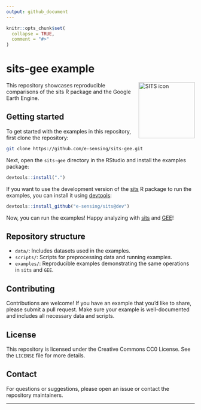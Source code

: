 ```yaml
---
output: github_document
---
```


```r
knitr::opts_chunk$set(
  collapse = TRUE,
  comment = "#>"
)
```

# sits-gee example

<img src=".github/images/sits_sticker.png" alt="SITS icon" align="right" height="150" width="150"/>

<!-- badges: start -->
<!-- badges: end -->

This repository showcases reproducible comparisons of the sits R package and the
Google Earth Engine.

## Getting started

To get started with the examples in this repository, first clone the repository:

```sh
git clone https://github.com/e-sensing/sits-gee.git
```

Next, open the `sits-gee` directory in the RStudio and install the examples
package:

```r
devtools::install(".")
```

If you want to use the development version of the [sits](https://github.com/e-sensing/sits) 
R package to run the examples, you can install it using [devtools](https://devtools.r-lib.org/):

```r
devtools::install_github("e-sensing/sits@dev")
```

Now, you can run the examples! Happy analyzing with [sits](https://github.com/e-sensing/sits) and [GEE](https://earthengine.google.com/)!

## Repository structure

- `data/`: Includes datasets used in the examples.
- `scripts/`: Scripts for preprocessing data and running examples.
- `examples/`: Reproducible examples demonstrating the same operations in 
`sits` and `GEE`.

## Contributing

Contributions are welcome! If you have an example that you'd like to share, please submit a pull request. Make sure your example is well-documented and includes all necessary data and scripts.

## License

This repository is licensed under the Creative Commons CC0 License. See the `LICENSE` file for more details.

## Contact

For questions or suggestions, please open an issue or contact the repository maintainers.

---

